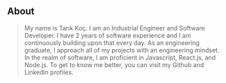 ## About

> My name is Tarık Koç. I am an Industrial Engineer and Software Developer. I have 2 years of software experience and I am continuously building upon that every day. As an engineering graduate, I approach all of my projects with an engineering mindset. In the realm of software, I am proficient in Javascript, React.js, and Node.js. To get to know me better, you can visit my Github and Linkedin profiles.
